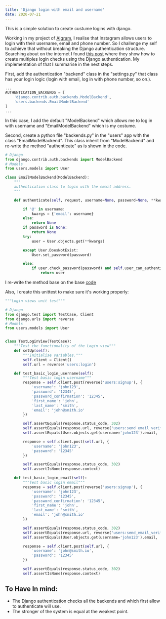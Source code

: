 ```yaml
---
title: 'Django login with email and username'
date: 2020-07-21
---
```


This is a simple solution to create custume logins with django.

Working in my project of [AIgram](https://github.com/jadry92/Platzigram-project), I realise that Instagram allows users to login with their username, email and phone number. So I challenge my self to achieve that without breaking the Django authentication structure. Searching about on the internet I found [this post](https://stackoverflow.com/questions/25316765/log-in-user-using-either-email-address-or-username-in-django) where they show how to create multiples login checks using the Django authentication. My implementation of that I summarise in the next steps.

First, add the authentication "backend" class in the "settings.py" that class has your login logic (login with email, log in with phone number, so on.).

```python
...
AUTHENTICATION_BACKENDS = [
    'django.contrib.auth.backends.ModelBackend',
    'users.backends.EmailModelBackend'
]
...
```

In this case, I add the default "ModelBackend" which allows me to log in with username and "EmailModelBackend" which is my costume.

Second, create a python file "backends.py" in the "users" app with the class "EmailModelBackend".
This class inherit from "ModelBackend" and re-write the method "authenticate" as is shown in the code.

```python
# Django
from django.contrib.auth.backends import ModelBackend
# Models
from users.models import User

class EmailModelBackend(ModelBackend):
    """
    authentication class to login with the email address.
    """

    def authenticate(self, request, username=None, password=None, **kwargs):

        if '@' in username:
            kwargs = {'email': username}
        else:
            return None
        if password is None:
            return None
        try:
            user = User.objects.get(**kwargs)

        except User.DoesNotExist:
            User.set_password(password)

        else:
            if user.check_password(password) and self.user_can_authenticate(user):
                return user

```

I re-write the method base on the base [code](https://github.com/django/django/blob/3d16496037fbb8a6bbc6b6e354fa4f5eb65e6cea/django/contrib/auth/backends.py#L9)

Also, I create this unittest to make sure it's working properly:

```python
"""Login views unit test"""

# Django
from django.test import TestCase, Client
from django.urls import reverse
# Models
from users.models import User


class TestLoginView(TestCase):
    """Test the functionality of the Login view"""
    def setUp(self):
        """Initialise variables."""
        self.client = Client()
        self.url = reverse('users:login')

    def test_basic_login_username(self):
        """Test basic login username"""
        response = self.client.post(reverse('users:signup'), {
            'username': 'john123',
            'password': '12345',
            'password_confirmation': '12345',
            'first_name': 'john',
            'last_name': 'smith',
            'email': 'john@smith.io'
        })

        self.assertEquals(response.status_code, 302)
        self.assertEquals(response.url, reverse('users:send_email_verification'))
        self.assertEquals(User.objects.get(username='john123').email, 'john@smith.io')

        response = self.client.post(self.url, {
            'username': 'john123',
            'password': '12345'
        })

        self.assertEquals(response.status_code, 302)
        self.assertIsNone(response.context)

    def test_basic_login_email(self):
        """Test basic login email"""
        response = self.client.post(reverse('users:signup'), {
            'username': 'john123',
            'password': '12345',
            'password_confirmation': '12345',
            'first_name': 'john',
            'last_name': 'smith',
            'email': 'john@smith.io'
        })

        self.assertEquals(response.status_code, 302)
        self.assertEquals(response.url, reverse('users:send_email_verification'))
        self.assertEquals(User.objects.get(username='john123').email, 'john@smith.io')

        response = self.client.post(self.url, {
            'username': 'john@smith.io',
            'password': '12345'
        })

        self.assertEquals(response.status_code, 302)
        self.assertIsNone(response.context)

```

## To Have In mind:

- The Django authentication checks all the backends and which first allow to authenticate will use.
- The stronger of the system is equal at the weakest point.
